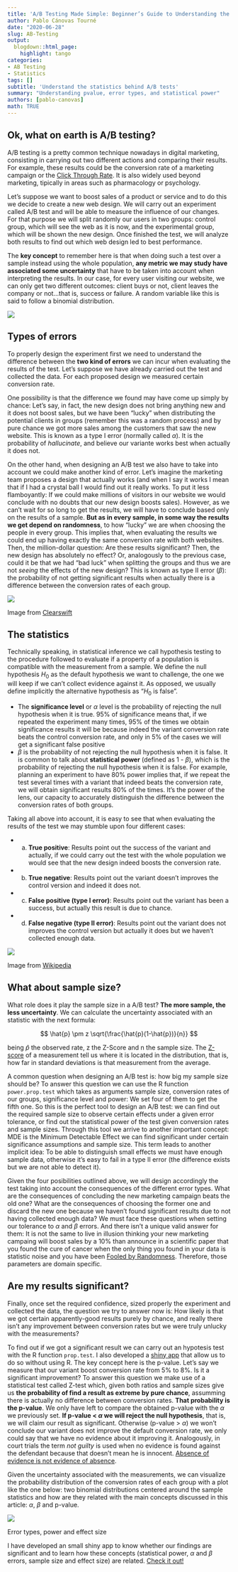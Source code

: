 ---
title: 'A/B Testing Made Simple: Beginner’s Guide to Understanding the Statistics'
author: Pablo Cánovas Tourné
date: "2020-06-28"
slug: AB-Testing
output:
  blogdown::html_page:
    highlight: tango
categories:
- AB Testing
- Statistics
tags: []
subtitle: 'Understand the statistics behind A/B tests'
summary: "Understanding pvalue, error types, and statistical power"
authors: [pablo-canovas]
math: TRUE
---
  
## Ok, what on earth is A/B testing?
A/B testing is a pretty common technique nowadays in digital marketing, consisting in carrying out two different actions and comparing their results. For example, these results could be the conversion rate of a marketing campaign or the [Click Through Rate](https://www.wordstream.com/click-through-rate). It is also widely used beyond marketing, tipically in areas such as pharmacology or psychology.

Let's suppose we want to boost sales of a product or service and to do this we decide to create a new web design. We will carry out an experiment called A/B test and will be able to measure the influence of our changes. For that purpose we will split randomly our users in two groups: control group, which will see the web as it is now, and the experimental group, which will be shown the new design. Once finished the test, we will analyze both results to find out which web design led to best performance.

The **key concept** to remember here is that when doing such a test over a sample instead using the whole population, **any metric we may study have associated some uncertainty** that have to be taken into account when interpreting the results. In our case, for every user visiting our website, we can only get two different outcomes: client buys or not, client leaves the company or not...that is, success or failure. A random variable like this is said to follow a binomial distribution.

![](Plots/success_failure.png)

## Types of errors

To properly design the experiment first we need to understand the difference between the **two kind of errors** we can incur when evaluating the results of the test. Let's suppose we have already carried out the test and collected the data. For each proposed design we measured certain conversion rate.

One possibility is that the difference we found may have come up simply by chance: Let's say, in fact, the new design does not bring anything new and it does not boost sales, but we have been "lucky" when distributing the potential clients in groups (remember this was a random process) and by pure chance we got more sales among the customers that saw the new website. This is known as a type I error (normally called $\alpha$). It is the probability of *hallucinate*, and believe our variante works best when actually it does not.

On the other hand, when designing an A/B test we also have to take into account we could make another kind of error. Let's imagine the marketing team proposes a design that actually works (and when I say it works I mean that if I had a crystal ball I would find out it really works. To put it less flamboyantly: If we could make millions of visitors in our website we would conclude with no doubts that our new design boosts sales). However, as we can't wait for so long to get the results, we will have to conclude based only on the results of a sample. **But as in every sample, in some way the results we get depend on randomness**, to how "lucky" we are when choosing the people in every group. This implies that, when evaluating the results we could end up having exactly the same conversion rate with both websites.
Then, the million-dollar question: Are these results significant? Then, the new design has absolutely no effect? Or, analogously to the previous case, could it be that we had "bad luck" when splitting the groups and thus we are not *seeing* the effects of the new design? This is known as type II error ($\beta$): the probability of not getting significant results when actually there is a difference between the conversion rates of each group.

![](Plots/doubt.png)

<figcaption> Image from [Clearswift](https://www.clearswift.com/blog/2018/12/20/cutting-out-%E2%80%98false-positive%E2%80%99-lexical-expression-qualifiers) </figcaption>

## The statistics

Technically speaking, in statistical inference we call hypothesis testing to the procedure followed to evaluate if a property of a population is compatible with the measurement from a sample.
We define the null hypothesis $H_0$ as the default hypothesis we want to challenge, the one we will keep if we can't collect evidence against it. As opposed, we usually define implicitly the alternative hypothesis as "$H_0$ is false".

* The **significance level** or $\alpha$ level is the probability of rejecting the null hypothesis when it is true. 95% of significance means that, if we repeated the experiment many times, 95% of the times we obtain significance results it will be because indeed the variant conversion rate beats the control conversion rate, and only in 5% of the cases we will get a significant false positive
* $\beta$ is the probability of not rejecting the null hypothesis when it is false. It is common to talk about **statistical power** (defined as 1 - $\beta$), which is the probability of rejecting the null hypothesis when it is false. For example, planning an experiment to have 80% power implies that, if we repeat the test several times with a variant that indeed beats the conversion rate, we will obtain significant results 80% of the times. It's the power of the lens, our capacity to accurately distinguish the difference between the conversion rates of both groups.

Taking all above into account, it is easy to see that when evaluating the results of the test we may stumble upon four different cases:

* a) **True positive**: Results point out the success of the variant and actually, if we could carry out the test with the whole population we would see that the new design indeed boosts the conversion rate.
* b) **True negative**: Results point out the variant doesn't improves the control version and indeed it does not.
* c) **False positive (type I error)**: Results point out the variant has been a success, but actually this result is due to chance.
* d) **False negative (type II error)**: Results point out the variant does not improves the control version but actually it does but we haven't collected enough data.

![](Plots/ConfusionMatrix.png)

<figcaption> Image from [Wikipedia](https://en.wikipedia.org/wiki/Confusion_matrix) </figcaption>

## What about sample size?

What role does it play the sample size in a A/B test? **The more sample, the less uncertainty**.
We can calculate the uncertainty associated with an statistic with the next formula:

$$ \hat{p} \pm z \sqrt{\frac{\hat{p}(1-\hat{p})}{n}} $$



being $\hat{p}$ the observed rate, z the Z-Score and n the sample size. The [Z-score](http://www.z-table.com/) of a measurement tell us where it is located in the distribution, that is, how far in standard deviations is that measurement from the average.


A common question when designing an A/B test is: how big my sample size should be?
To answer this question we can use the R function ```power.prop.test``` which takes as arguments sample size, conversion rates of our groups, significance level and power: We set four of them to get the fifth one. So this is the perfect tool to design an A/B test: we can find out the required sample size to observe certain effects under a given error tolerance, or find out the statistical power of the test given conversion rates and sample sizes.
Through this tool we arrive to another important concept: MDE is the Minimum Detectable Effect we can find significant under certain significance assumptions and sample size. This term leads to another implicit idea: To be able to distinguish small effects we must have enough sample data, otherwise it's easy to fail in a type II error (the difference exists but we are not able to detect it).

Given the four posibilities outlined above, we will design accordingly the test taking into account the consequences of the different error types. What are the consequences of concluding the new marketing campaign beats the old one? What are the consequences of choosing the former one and discard the new one because we haven't found significant results due to not having collected enough data?
We must face these questions when setting our tolerance to $\alpha$ and $\beta$ errors. And there isn't a unique valid answer for them: It is not the same to live in illusion thinking your new marketing campaing will boost sales by a 10% than announce in a scientific paper that you found the cure of cancer when the only thing you found in your data is statistic noise and you have been [Fooled by Randomness](https://en.wikipedia.org/wiki/Fooled_by_Randomness). Therefore, those parameters are domain specific.

## Are my results significant?

Finally, once set the required confidence, sized properly the experiment and collected the data, the question we try to answer now is: How likely is that we got certain apparently-good results purely by chance, and really there isn't any improvement between conversion rates but we were truly unlucky with the measurements?

To find out if we got a significant result we can carry out an hypotesis test with the R function ```prop.test```. I also developed a [shiny app](https://pabloct.shinyapps.io/StatisticalSignificance/) that allow us to do so without using R.
The key concept here is the p-value. Let's say we measure that our variant boost conversion rate from 5% to 8%. Is it a significant improvement? To answer this question we make use of a statistical test called Z-test which, given both ratios and sample sizes give us **the probability of find a result as extreme by pure chance**, assumming there is actually no difference between conversion rates. **That probability is the p-value**.
We only have left to compare the obtained p-value with the $\alpha$ we previously set. **If p-value < $\alpha$ we will reject the null hypothesis**, that is, we will claim our result as significant. Otherwise (p-value > $\alpha$) we won't conclude our variant does not improve the default conversion rate, we only could say that we have no evidence about it improving it. Analogously, in court trials the term *not guilty* is used when no evidence is found against the defendant because that doesn't mean he is innocent. [Absence of evidence is not evidence of absence](https://en.wikipedia.org/wiki/Evidence_of_absence).

Given the uncertainty associated with the measurements, we can visualize the probability distribution of the conversion rates of each group with a plot like the one below: two binomial distributions centered around the sample statistics and how are they related with the main concepts discussed in this article: $\alpha$, $\beta$ and p-value.


![](Plots/ErrorTypes.png)


<figcaption> Error types, power and effect size </figcaption>


I have developed an small shiny app to know whether our findings are significant and to learn how these concepts (statistical power, $\alpha$ and $\beta$ errors, sample size and effect size) are related. [Check it out!](https://pabloct.shinyapps.io/StatisticalSignificance/)
